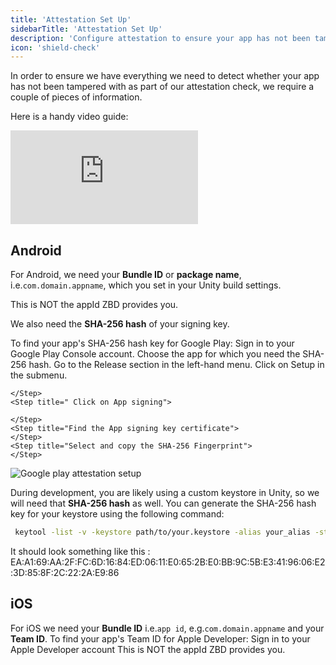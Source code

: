 ```yaml
---
title: 'Attestation Set Up'
sidebarTitle: 'Attestation Set Up'
description: 'Configure attestation to ensure your app has not been tampered with using required information for Android and iOS.'
icon: 'shield-check'
---
```



In order to ensure we have everything we need to detect whether your app has not been tampered with as part of our attestation check, we require a couple of pieces of information.

Here is a handy video guide:

<iframe
    className="w-full aspect-video rounded-lg"
    src="https://www.youtube.com/embed/ItXgcd15lLA"
    title="ZBD Attestation Setup Guide"
    frameBorder="0"
    allow="accelerometer; fullscreen; autoplay; clipboard-write; encrypted-media; gyroscope; picture-in-picture"
    allowfullscreen
></iframe>

## Android

For Android, we need your **Bundle ID** or **package name**, i.e.`com.domain.appname`, which you set in your Unity build settings.

<Warning>
    This is NOT the appId ZBD provides you.
</Warning>

We also need the **SHA-256 hash** of your signing key.

To find your app's SHA-256 hash key for Google Play:
<Steps>
    <Step title="Access Google Play Console">
        Sign in to your Google Play Console account.
    </Step>
    <Step title="Select your app">
        Choose the app for which you need the SHA-256 hash.
    </Step>
    <Step title="Navigate to Release">
        Go to the Release section in the left-hand menu.
    </Step>
    <Step title="Navigate to Setup">
        Click on Setup in the submenu.
    </Step>
    <Step title="Select App integrity from the options">

    </Step>
    <Step title=" Click on App signing">

    </Step>
    <Step title="Find the App signing key certificate">
    </Step>
    <Step title="Select and copy the SHA-256 Fingerprint">
    </Step>
</Steps>

<Frame>
    <img src="/img/rewards/google-play-attestation.png" alt="Google play attestation setup" />
</Frame>

During development, you are likely using a custom keystore in Unity, so we will need that **SHA-256 hash** as well. You can generate the SHA-256 hash key for your keystore using the following command:
```bash
 keytool -list -v -keystore path/to/your.keystore -alias your_alias -storepass your_keystore_password -keypass your_key_password
```
<Note>
    It should look something like this :
    EA:A1:69:AA:2F:FC:6D:16:84:ED:06:11:E0:65:2B:E0:BB:9C:5B:E3:41:96:06:E2:3D:85:8F:2C:22:2A:E9:86
</Note>

## iOS
For iOS we need your **Bundle ID** i.e.`app id`, e.g.`com.domain.appname` and your **Team ID**.
To find your app's Team ID for Apple Developer:
<Steps>
    <Step title="Access Appel Developer Account">
        Sign in to your Apple Developer account
    </Step>
    <Step title="Click on Membershipt details">
    </Step>
    <Step title="Select and copy Team ID">
    </Step>
</Steps>
<Warning>
    This is NOT the appId ZBD provides you.
</Warning>